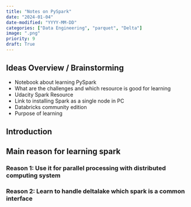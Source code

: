 ```yaml
---
title: "Notes on PySpark"
date: "2024-01-04"
date-modified: "YYYY-MM-DD"
categories: ["Data Engineering", "parquet", "Delta"]
image: ".png"
priority: 9
draft: True
---
```



## Ideas Overview / Brainstorming

- Notebook about learning PySpark
- What are the challenges and which resource is good for learning
- Udacity Spark Resource
- Link to installing Spark as a single node in PC
- Databricks community edition
- Purpose of learning

## Introduction



## Main reason for learning spark

### Reason 1: Use it for parallel processing with distributed computing system 

### Reason 2: Learn to handle deltalake which spark is a common interface